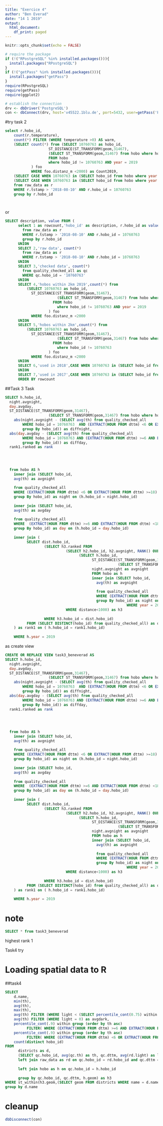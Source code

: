 ```yaml
---
title: "Exercice 4"
author: "Ben Everad"
date: "14 1 2019"
output:
  html_document:
    df_print: paged
---
```

```r
knitr::opts_chunk$set(echo = FALSE)

# require the package
if (!("RPostgreSQL" %in% installed.packages())){
  install.packages("RPostgreSQL")
}
if (!("getPass" %in% installed.packages())){
  install.packages("getPass")
}
require(RPostgreSQL)
require(getPass)
require(ggplot2)

# establish the connection
drv <- dbDriver('PostgreSQL')
con <- dbConnect(drv, host='v45522.1blu.de', port=5432, user=getPass('Provide the user'),password=getPass('Provide the password'), dbname='datamanagement')
```


#try task 2
```sql
select r.hobo_id,
	count(r.temperature), 
	count(*) FILTER (WHERE temperature >0) AS warm,
	(SELECT count(*) from (SELECT 10760763 as hobo_id,
					ST_DISTANCE(ST_TRANSFORM(geom,31467),
					(SELECT ST_TRANSFORM(geom,31467) from hobo where hobo_id = 10760763 AND year = 2019)) AS distanz_m
					FROM hobo
					where hobo_id != 10760763 AND year = 2019 
			) foo
			WHERE foo.distanz_m <2000) as Count2019,
	(SELECT CASE WHEN 10760763 in (SELECT hobo_id from hobo where year = 2018) THEN 'richtig' else 'falsch' END) AS used2018,
	(SELECT CASE WHEN 10760763 in (SELECT hobo_id from hobo where year = 2017) THEN 'richtig' else 'falsch' END) AS used2017
	from raw_data as r
	WHERE r.tstamp > '2018-08-10' AND r.hobo_id = 10760763
	group by r.hobo_id

	
```
or
```sql
SELECT description, value FROM (
      select 1 as rowcount,'hobo_id' as description, r.hobo_id as value
      	from raw_data as r
      	WHERE r.tstamp > '2018-08-10' AND r.hobo_id = 10760763
      	group by r.hobo_id
      UNION
      SELECT 2,'raw data', count(*)
      	from raw_data as r
      	WHERE r.tstamp > '2018-08-10' AND r.hobo_id = 10760763
      UNION
      SELECT 3,'checked data', count(*)
      	from quality_checked_all as qc
      	WHERE qc.hobo_id = '10760763'
      UNION
      SELECT 4,'hobos within 2km 2019',count(*) from 
          (SELECT 10760763 as hobo_id,
      		ST_DISTANCE(ST_TRANSFORM(geom,31467),
      					(SELECT ST_TRANSFORM(geom,31467) from hobo where hobo_id = 10760763 AND year = 2019))  as distanz_m
      				  FROM hobo
      					where hobo_id != 10760763 AND year = 2019 
      			    ) foo
      		WHERE foo.distanz_m <2000
      UNION
      SELECT 5,'hobos within 2km',count(*) from 
          (SELECT 10760763 as hobo_id,
      		ST_DISTANCE(ST_TRANSFORM(geom,31467),
      					(SELECT ST_TRANSFORM(geom,31467) from hobo where hobo_id = 10760763))  as distanz_m
      				  FROM hobo
      					where hobo_id != 10760763 
      			    ) foo
      		WHERE foo.distanz_m <2000
      UNION
      SELECT 6,'used in 2018',CASE WHEN 10760763 in (SELECT hobo_id from hobo where year = 2018) THEN 1 else 0 END
      UNION
      SELECT 7,'used in 2017',CASE WHEN 10760763 in (SELECT hobo_id from hobo where year = 2017) THEN 1 else 0 END) as tb
      ORDER BY rowcount

```



##Task 3
Task
```sql
SELECT h.hobo_id,
  night.avgnight,
  day.avgday,
  ST_DISTANCE(ST_TRANSFORM(geom,31467),
					(SELECT ST_TRANSFORM(geom,31467) from hobo where hobo_id = 10760763 AND year = 2019)) AS   distanz_m,
	abs(night.avgnight - (SELECT avg(th) from quality_checked_all
        WHERE hobo_id = 10760763  AND (EXTRACT(HOUR FROM dttm) <6 OR EXTRACT(HOUR FROM dttm) >=18)
        group By hobo_id)) as diffnight,
  abs(day.avgday - (SELECT avg(th) from quality_checked_all
        WHERE hobo_id = 10760763 AND (EXTRACT(HOUR FROM dttm) >=6 AND EXTRACT(HOUR FROM dttm) <18)
        group By hobo_id)) as diffday,
  rank1.ranked as rank
    
				
	
					
  from hobo AS h
    inner join (SELECT hobo_id,
    avg(th) as avgnight
    
    from quality_checked_all
    WHERE (EXTRACT(HOUR FROM dttm) <6 OR EXTRACT(HOUR FROM dttm) >=18)
    group By hobo_id) as night on (h.hobo_id = night.hobo_id)
    
    inner join (SELECT hobo_id,
    avg(th) as avgday
    
    from quality_checked_all
    WHERE  (EXTRACT(HOUR FROM dttm) >=6 AND EXTRACT(HOUR FROM dttm) <18)
    group By hobo_id) as day on (h.hobo_id = day.hobo_id)
    
    inner join (
          SELECT dist.hobo_id,
                  (SELECT h3.ranked FROM
                            (SELECT h2.hobo_id, h2.avgnight, RANK() OVER(order by h2.avgnight DESC) as ranked  FROM
                                  (SELECT h.hobo_id,
                                  		ST_DISTANCE(ST_TRANSFORM(geom,31467),
                                  					(SELECT ST_TRANSFORM(geom,31467) from hobo where hobo_id = dist.hobo_id AND year = 2019)) as distance,
                                  		night.avgnight as avgnight
                                  		FROM hobo as h
                                  		inner join (SELECT hobo_id,
                                          avg(th) as avgnight
                                      
                                          from quality_checked_all
                                          WHERE (EXTRACT(HOUR FROM dttm) <6 OR EXTRACT(HOUR FROM dttm) >=18)
                                          group By hobo_id) as night on (h.hobo_id = night.hobo_id)
                                  				    	WHERE year = 2019) as h2
                            WHERE distance<1000) as h3
                  
                  WHERE h3.hobo_id = dist.hobo_id)
          FROM (SELECT DISTINCT(hobo_id) from quality_checked_all) as dist    
    ) as rank1 on ( h.hobo_id = rank1.hobo_id)
    
    WHERE h.year = 2019

```
as create view
```sql
CREATE OR REPLACE VIEW task3_beneverad AS
SELECT h.hobo_id,
  night.avgnight,
  day.avgday,
  ST_DISTANCE(ST_TRANSFORM(geom,31467),
					(SELECT ST_TRANSFORM(geom,31467) from hobo where hobo_id = 10760763 AND year = 2019)) AS   distanz_m,
	abs(night.avgnight - (SELECT avg(th) from quality_checked_all
        WHERE hobo_id = 10760763  AND (EXTRACT(HOUR FROM dttm) <6 OR EXTRACT(HOUR FROM dttm) >=18)
        group By hobo_id)) as diffnight,
  abs(day.avgday - (SELECT avg(th) from quality_checked_all
        WHERE hobo_id = 10760763 AND (EXTRACT(HOUR FROM dttm) >=6 AND EXTRACT(HOUR FROM dttm) <18)
        group By hobo_id)) as diffday,
  rank1.ranked as rank
    
				
	
					
  from hobo AS h
    inner join (SELECT hobo_id,
    avg(th) as avgnight
    
    from quality_checked_all
    WHERE (EXTRACT(HOUR FROM dttm) <6 OR EXTRACT(HOUR FROM dttm) >=18)
    group By hobo_id) as night on (h.hobo_id = night.hobo_id)
    
    inner join (SELECT hobo_id,
    avg(th) as avgday
    
    from quality_checked_all
    WHERE  (EXTRACT(HOUR FROM dttm) >=6 AND EXTRACT(HOUR FROM dttm) <18)
    group By hobo_id) as day on (h.hobo_id = day.hobo_id)
    
    inner join (
          SELECT dist.hobo_id,
                  (SELECT h3.ranked FROM
                            (SELECT h2.hobo_id, h2.avgnight, RANK() OVER(order by h2.avgnight DESC) as ranked  FROM
                                  (SELECT h.hobo_id,
                                  		ST_DISTANCE(ST_TRANSFORM(geom,31467),
                                  					(SELECT ST_TRANSFORM(geom,31467) from hobo where hobo_id = dist.hobo_id AND year = 2019)) as distance,
                                  		night.avgnight as avgnight
                                  		FROM hobo as h
                                  		inner join (SELECT hobo_id,
                                          avg(th) as avgnight
                                      
                                          from quality_checked_all
                                          WHERE (EXTRACT(HOUR FROM dttm) <6 OR EXTRACT(HOUR FROM dttm) >=18)
                                          group By hobo_id) as night on (h.hobo_id = night.hobo_id)
                                  				    	WHERE year = 2019) as h2
                            WHERE distance<1000) as h3
                  
                  WHERE h3.hobo_id = dist.hobo_id)
          FROM (SELECT DISTINCT(hobo_id) from quality_checked_all) as dist    
    ) as rank1 on ( h.hobo_id = rank1.hobo_id)
    
    WHERE h.year = 2019
```

# note 
```sql
SELECT * from task3_beneverad
```

highest rank 1

Task4 try




# Loading spatial data to R

##task4
```sql
SELECT
    d.name,
    min(th),
    avg(th),
    max(th),
    avg(th) FILTER (WHERE light < (SELECT percentile_cont(0.75) within group (order by light) FROM raw_data)) as avgquartile,
    avg(th) FILTER (WHERE light = 0) as avgdark,
    percentile_cont(.9) within group (order by th asc)
          FILTER( WHERE (EXTRACT(HOUR FROM dttm) >=6 AND EXTRACT(HOUR FROM dttm) <18) ) as per_day,
    percentile_cont(.9) within group (order by th asc)
          FILTER( WHERE (EXTRACT(HOUR FROM dttm) <6 OR EXTRACT(HOUR FROM dttm) >=18) ) as per_night,
    count(distinct hobo_id)
FROM
      districts as d,
      (SELECT qc.hobo_id, avg(qc.th) as th, qc.dttm, avg(rd.light) as light, h.geom from quality_checked_all as qc
      left join raw_data as rd on qc.hobo_id = rd.hobo_id and qc.dttm = date_trunc('hour', rd.tstamp)
      
      left join hobo as h on qc.hobo_id = h.hobo_id
      
      group by qc.hobo_id, qc.dttm, h.geom) as h3
WHERE st_within(h3.geom,(SELECT geom FROM districts WHERE name = d.name))
group by d.name
```




# cleanup
```r
dbDisconnect(con)
```
